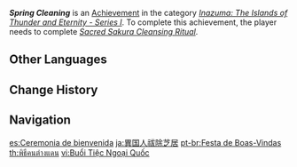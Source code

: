 {{Achievement Infobox
|id           = 80088
|order id     = 8009
|category     = Inazuma: The Islands of Thunder and Eternity - Series I
|description  = Complete the [[Sacred Sakura Cleansing Ritual]].
|requirements = 
|primogems    = 10
|tracking     = 
|topic        = 
}}
'''''Spring Cleaning''''' is an [[Achievement]] in the category ''[[Inazuma: The Islands of Thunder and Eternity - Series I]]''. To complete this achievement, the player needs to complete ''[[Sacred Sakura Cleansing Ritual]]''.
<!--
==Trivia==

==Video Guides==
{{EVT
|video1   = 
|caption1 = 
}}
-->
==Other Languages==
{{Other Languages
|en      = Spring Cleaning
|zhs     = 异人祓行芝居
|zhs_rm  = Yì Rén Fú Xíng Zhījū
|zht     = 異人祓行芝居
|zht_rm  = Yì Rén Fú Xíng Zhījū
|zh_tl   = 
|ja      = 異邦人祓い芝居
|ja_rm   = Ihoujin Harai Shibai
|ja_tl   = Foreigner Purification Play
|ko      = 외부인 불제 작전
|ko_rm   = Oebuin Bulje Jakjeon
|ko_tl   = Foreigner Purification Operation
|es      = Ceremonia de bienvenida
|es_tl   = Welcome Ceremony
|fr      = Nettoyage de printemps
|fr_tl   = Spring Cleaning
|ru      = Торжественная встреча
|ru_tl   = Grand Meeting
|th      = พิธีคนต่างแดน
|th_rm   = 
|th_tl   = 
|vi      = Buổi Tiệc Ngoại Quốc
|vi_tl   = 
|de      = Willkommensfeier
|de_tl   = Welcome Party
|id      = Pemurnian Musim Semi
|id_tl   = Spring Purification
|pt      = Festa de Boas-Vindas
|pt_tl   = 
|tr      = Bahar Temizliği
|tr_tl   = Spring Cleaning
|it      = Pulizie primaverili
|it_tl   = 
}}

==Change History==
{{Change History|2.0}}
<!--
==References==
{{Reflist}}
-->
==Navigation==
{{Achievement Navbox|Inazuma: The Islands of Thunder and Eternity - Series I}}

[[es:Ceremonia de bienvenida]]
[[ja:異国人祓除芝居]]
[[pt-br:Festa de Boas-Vindas]]
[[th:พิธีคนต่างแดน]]
[[vi:Buổi Tiệc Ngoại Quốc]]